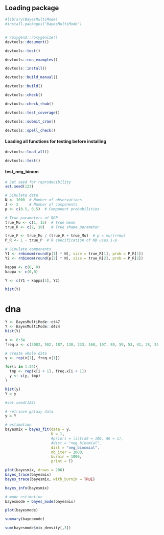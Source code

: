 ## Loading package
```r
#library(BayesMultiMode)
#install.packages("BayesMultiMode")
```

## 
```r
# roxygen2::roxygenize()
devtools::document()

devtools::test()

devtools::run_examples()

devtools::install()

devtools::build_manual()

devtools::build()

devtools::check()

devtools::check_rhub()

devtools::test_coverage()

devtools::submit_cran()

devtools::spell_check()
```

#### Loading all functions for testing before installing
```r
devtools::load_all()

devtools::test()
```

#### test_neg_binom
```r
# Set seed for reproducibility
set.seed(123) 

# Simulate data
N <- 1000  # Number of observations
J <- 2     # Number of components
p <- c(0.5, 0.5)  # Component probabilities

# True parameters of DGP
true_Mu <- c(1, 15)  # True mean
true_R <- c(2, 10)   # True shape parameter

true_P <- true_Mu / (true_R + true_Mu)  # p = mu/(r+mu)
P_R <- 1 - true_P  # R specification of NB uses 1-p

# Simulate components
Y1 <- rnbinom(round(p[1] * N), size = true_R[1], prob = P_R[1])
Y2 <- rnbinom(round(p[2] * N), size = true_R[2], prob = P_R[2])

kappa <- c(0, 0)
kappa <- c(0,0)

Y <- c(Y1 + kappa[1], Y2)

hist(Y)
```

# dna
```r
Y <- BayesMultiMode::ct47
Y <- BayesMultiMode::d4z4
hist(Y)
```


```r
x <- 0:34
freq.x <- c(3002, 502, 187, 138, 233, 160, 107, 80, 59, 53, 41, 28, 34, 10, 13, 11, 4, 5, 8, 6, 3, 0, 1, 0, 1, 0, 0, 0, 1, 1, 1, 1, 0, 0, 1) 

# create whole data
y <- rep(x[1], freq.x[1])

for(i in 1:34){
  tmp <- rep(x[i + 1], freq.x[i + 1])
  y <- c(y, tmp)
}

hist(y)
Y = y
```

```r
#set.seed(123)

# retrieve galaxy data
y = Y

# estimation
bayesmix = bayes_fit(data = y,
                     K = 1,
                     #priors = list(a0 = 100, A0 = 1),
                     #dist = "neg_binomial",
                     dist = "neg_binomial",
                     nb_iter = 2000,
                     burnin = 1000,
                     print = T)

plot(bayesmix, draws = 200)
bayes_trace(bayesmix)
bayes_trace(bayesmix, with_burnin = TRUE)
```

```r
bayes_info(bayesmix)
```

```r
# mode estimation
bayesmode = bayes_mode(bayesmix)

plot(bayesmode)

summary(bayesmode)

sum(bayesmode$mix_density[,3])
```